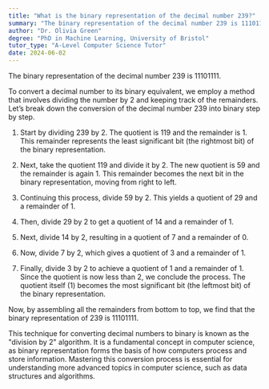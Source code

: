 ```yaml
---
title: "What is the binary representation of the decimal number 239?"
summary: "The binary representation of the decimal number 239 is 11101111."
author: "Dr. Olivia Green"
degree: "PhD in Machine Learning, University of Bristol"
tutor_type: "A-Level Computer Science Tutor"
date: 2024-06-02
---
```


The binary representation of the decimal number $239$ is $11101111$.

To convert a decimal number to its binary equivalent, we employ a method that involves dividing the number by $2$ and keeping track of the remainders. Let’s break down the conversion of the decimal number $239$ into binary step by step.

1. Start by dividing $239$ by $2$. The quotient is $119$ and the remainder is $1$. This remainder represents the least significant bit (the rightmost bit) of the binary representation.

2. Next, take the quotient $119$ and divide it by $2$. The new quotient is $59$ and the remainder is again $1$. This remainder becomes the next bit in the binary representation, moving from right to left.

3. Continuing this process, divide $59$ by $2$. This yields a quotient of $29$ and a remainder of $1$.

4. Then, divide $29$ by $2$ to get a quotient of $14$ and a remainder of $1$.

5. Next, divide $14$ by $2$, resulting in a quotient of $7$ and a remainder of $0$.

6. Now, divide $7$ by $2$, which gives a quotient of $3$ and a remainder of $1$.

7. Finally, divide $3$ by $2$ to achieve a quotient of $1$ and a remainder of $1$. Since the quotient is now less than $2$, we conclude the process. The quotient itself ($1$) becomes the most significant bit (the leftmost bit) of the binary representation.

Now, by assembling all the remainders from bottom to top, we find that the binary representation of $239$ is $11101111$.

This technique for converting decimal numbers to binary is known as the "division by 2" algorithm. It is a fundamental concept in computer science, as binary representation forms the basis of how computers process and store information. Mastering this conversion process is essential for understanding more advanced topics in computer science, such as data structures and algorithms.
    